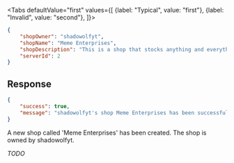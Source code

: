<Tabs
    defaultValue="first"
    values={[
        {label: "Typical", value: "first"},
        {label: "Invalid", value: "second"},
    ]}>
<TabItem value="first">

```json
{
    "shopOwner": "shadowolfyt",
    "shopName": "Meme Enterprises",
    "shopDescription": "This is a shop that stocks anything and everything",
    "serverId": 2
}
```

## Response

```json
{
    "success": true,
    "message": "shadowolfyt's shop Meme Enterprises has been successfully created!"
}
```

A new shop called 'Meme Enterprises' has been created. The shop is owned by
shadowolfyt.

</TabItem>
<TabItem value="second">

*TODO*

</TabItem>
</Tabs>
